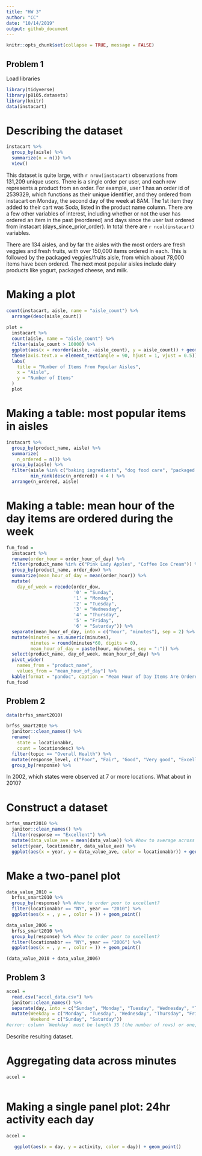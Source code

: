 ```yaml
---
title: "HW 3"
author: "CC"
date: "10/14/2019"
output: github_document
---
```


```r
knitr::opts_chunk$set(collapse = TRUE, message = FALSE)
```

## Problem 1

Load libraries
```r
library(tidyverse)
library(p8105.datasets)
library(knitr)
data(instacart)
```

# Describing the dataset

```r
instacart %>%
  group_by(aisle) %>%
  summarize(n = n()) %>%
  view()
```

This dataset is quite large, with `r nrow(instacart)` observations from 131,209 unique users. There is a single order per user, and each row represents a product from an order. For example, user 1 has an order id of 2539329, which functions as their unique identifier, and they ordered from instacart on Monday, the second day of the week at 8AM. The 1st item they added to their cart was Soda, listed in the product name column. There are a few other variables of interest, including whether or not the user has ordered an item in the past (reordered) and days since the user last ordered from instacart (days_since_prior_order). In total there are `r ncol(instacart)` variables.

There are 134 aisles, and by far the aisles with the most orders are fresh veggies and fresh fruits, with over 150,000 items ordered in each. This is followed by the packaged veggies/fruits aisle, from which about 78,000 items have been ordered. The next most popular aisles include dairy products like yogurt, packaged cheese, and milk.

# Making a plot

```r
count(instacart, aisle, name = "aisle_count") %>%
  arrange(desc(aisle_count))
  
plot = 
  instacart %>%
  count(aisle, name = "aisle_count") %>%
  filter(aisle_count > 10000) %>%
  ggplot(aes(x = reorder(aisle, -aisle_count), y = aisle_count)) + geom_bar(stat = "identity") +
  theme(axis.text.x = element_text(angle = 90, hjust = 1, vjust = 0.5)) +
  labs(
    title = "Number of Items From Popular Aisles",
    x = "Aisle",
    y = "Number of Items"
  )
  plot
```

# Making a table: most popular items in aisles

```r
instacart %>%
  group_by(product_name, aisle) %>%
  summarize(
    n_ordered = n()) %>%
  group_by(aisle) %>%
  filter(aisle %in% c("baking ingredients", "dog food care", "packaged vegetables fruits"),
         min_rank(desc(n_ordered)) < 4 ) %>%
  arrange(n_ordered, aisle)
```

# Making a table: mean hour of the day items are ordered during the week

```r
fun_food = 
  instacart %>%
  rename(order_hour = order_hour_of_day) %>%
  filter(product_name %in% c("Pink Lady Apples", "Coffee Ice Cream")) %>%
  group_by(product_name, order_dow) %>%
  summarize(mean_hour_of_day = mean(order_hour)) %>%
  mutate(
    day_of_week = recode(order_dow,
                         '0' = "Sunday",
                         '1' = "Monday",
                         '2' = "Tuesday",
                         '3' = "Wednesday",
                         '4' = "Thursday",
                         '5' = "Friday",
                         '6' = "Saturday")) %>%
  separate(mean_hour_of_day, into = c("hour", "minutes"), sep = 2) %>%
  mutate(minutes = as.numeric(minutes),
         minutes = round(minutes*60, digits = 0),
         mean_hour_of_day = paste(hour, minutes, sep = ":")) %>%
  select(product_name, day_of_week, mean_hour_of_day) %>%
  pivot_wider(
    names_from = "product_name",
    values_from = "mean_hour_of_day") %>%
  kable(format = "pandoc", caption = "Mean Hour of Day Items Are Ordered")
fun_food
```

## Problem 2

```r
data(brfss_smart2010)

brfss_smart2010 %>%
  janitor::clean_names() %>%
  rename(
    state = locationabbr,
    count = locationdesc) %>%
  filter(topic == "Overall Health") %>%
  mutate(response_level, c("Poor", "Fair", "Good", "Very good", "Excellent"))
  group_by(response) %>%

```

In 2002, which states were observed at 7 or more locations. What about in 2010?

# Construct a dataset

```r
brfss_smart2010 %>%
  janitor::clean_names() %>%
  filter(response == "Excellent") %>%
  mutate(data_value_ave = mean(data_value)) %>% #how to average across a state??
  select(year, locationabbr, data_value_ave) %>%
  ggplot(aes(x = year, y = data_value_ave, color = locationabbr)) + geom_point() + geom_line(locationabbr)
```

# Make a two-panel plot

```r
data_value_2010 = 
  brfss_smart2010 %>%
  group_by(response) %>% #how to order poor to excellent?
  filter(locationabbr == "NY", year == "2010") %>%
  ggplot(aes(x = , y = , color = )) + geom_point()

data_value_2006 =
  brfss_smart2010 %>%
  group_by(response) %>% #how to order poor to excellent?
  filter(locationabbr == "NY", year == "2006") %>%
  ggplot(aes(x = , y = , color = )) + geom_point()

(data_value_2010 + data_value_2006)
```

## Problem 3

```r
accel = 
  read.csv("accel_data.csv") %>%
  janitor::clean_names() %>%
  separate(day, into = c("Sunday", "Monday", "Tuesday", "Wednesday", "Thursday", "Friday", "Saturday"), convert = TRUE) %>%
  mutate(Weekday = c("Monday", "Tuesday", "Wednesday", "Thursday", "Friday"),
         Weekend = c("Sunday", "Saturday"))
#error: column `Weekday` must be length 35 (the number of rows) or one, not 5
```

Describe resulting dataset.


# Aggregating data across minutes

```r
accel = 
  
```

# Making a single panel plot: 24hr activity each day

```r
accel = 
  
   ggplot(aes(x = day, y = activity, color = day)) + geom_point()
```


